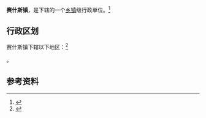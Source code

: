 {{中国乡级行政区|62/06/23/105/000}}

'''赛什斯镇'''，是{{PRC admin/fullname|62/06/23/105/000|3}}下辖的一个[[乡镇|乡镇]]级行政单位。<ref>{{PRC admin/ref sgc|{{PRC admin/parent|62/06/23/105/000}}}}</ref>

== 行政区划 ==

赛什斯镇下辖以下地区：<ref>{{PRC admin/ref sgc|62/06/23/105/000}}</ref>

{{PRC admin/children|62/06/23/105/000}}。

== 参考资料 ==

{{reflist}}

{{行政区划小作品}}
{{PRC admin/navcat|62/06/23/105/000}}